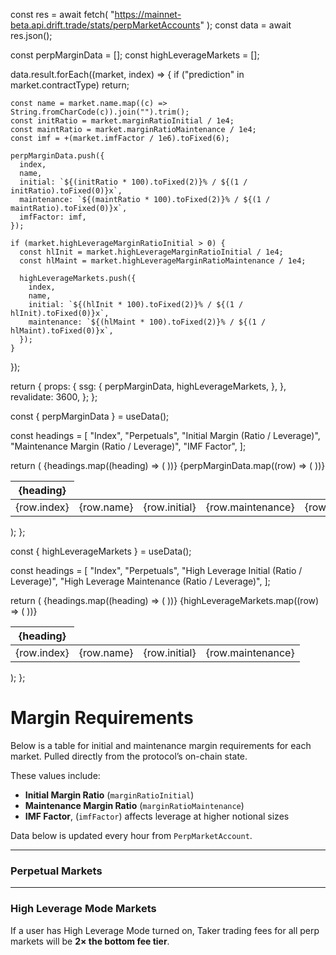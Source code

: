 
  const res = await fetch(
    "https://mainnet-beta.api.drift.trade/stats/perpMarketAccounts"
  );
  const data = await res.json();

  const perpMarginData = [];
  const highLeverageMarkets = [];

  data.result.forEach((market, index) => {
    if ("prediction" in market.contractType) return;

    const name = market.name.map((c) => String.fromCharCode(c)).join("").trim();
    const initRatio = market.marginRatioInitial / 1e4;
    const maintRatio = market.marginRatioMaintenance / 1e4;
    const imf = +(market.imfFactor / 1e6).toFixed(6);

    perpMarginData.push({
      index,
      name,
      initial: `${(initRatio * 100).toFixed(2)}% / ${(1 / initRatio).toFixed(0)}x`,
      maintenance: `${(maintRatio * 100).toFixed(2)}% / ${(1 / maintRatio).toFixed(0)}x`,
      imfFactor: imf,
    });

    if (market.highLeverageMarginRatioInitial > 0) {
      const hlInit = market.highLeverageMarginRatioInitial / 1e4;
      const hlMaint = market.highLeverageMarginRatioMaintenance / 1e4;

      highLeverageMarkets.push({
        index,
        name,
        initial: `${(hlInit * 100).toFixed(2)}% / ${(1 / hlInit).toFixed(0)}x`,
        maintenance: `${(hlMaint * 100).toFixed(2)}% / ${(1 / hlMaint).toFixed(0)}x`,
      });
    }
  });

  return {
    props: {
      ssg: {
        perpMarginData,
        highLeverageMarkets,
      },
    },
    revalidate: 3600,
  };
};

  const { perpMarginData } = useData();

  const headings = [
    "Index",
    "Perpetuals",
    "Initial Margin (Ratio / Leverage)",
    "Maintenance Margin (Ratio / Leverage)",
    "IMF Factor",
  ];

  return (
    <table>
      <thead>
        <tr>
          {headings.map((heading) => (
            <th key={heading}>{heading}</th>
          ))}
        </tr>
      </thead>
      <tbody>
        {perpMarginData.map((row) => (
          <tr key={row.index}>
            <td>{row.index}</td>
            <td>{row.name}</td>
            <td>{row.initial}</td>
            <td>{row.maintenance}</td>
            <td>{row.imfFactor}</td>
          </tr>
        ))}
      </tbody>
    </table>
  );
};

  const { highLeverageMarkets } = useData();

  const headings = [
    "Index",
    "Perpetuals",
    "High Leverage Initial (Ratio / Leverage)",
    "High Leverage Maintenance (Ratio / Leverage)",
  ];

  return (
    <table>
      <thead>
        <tr>
          {headings.map((heading) => (
            <th key={heading}>{heading}</th>
          ))}
        </tr>
      </thead>
      <tbody>
        {highLeverageMarkets.map((row) => (
          <tr key={row.index}>
            <td>{row.index}</td>
            <td>{row.name}</td>
            <td>{row.initial}</td>
            <td>{row.maintenance}</td>
          </tr>
        ))}
      </tbody>
    </table>
  );
};

# Margin Requirements

Below is a table for initial and maintenance margin requirements for each market. Pulled directly from the protocol’s on-chain state.

These values include:
- **Initial Margin Ratio** (`marginRatioInitial`)
- **Maintenance Margin Ratio** (`marginRatioMaintenance`)
- **IMF Factor**, (`imfFactor`) affects leverage at higher notional sizes

Data below is updated every hour from `PerpMarketAccount`.

---

### Perpetual Markets

<PerpMarginTable />

---

### High Leverage Mode Markets

If a user has High Leverage Mode turned on, Taker trading fees for all perp markets will be **2× the bottom fee tier**.

<HighLeverageTable />
